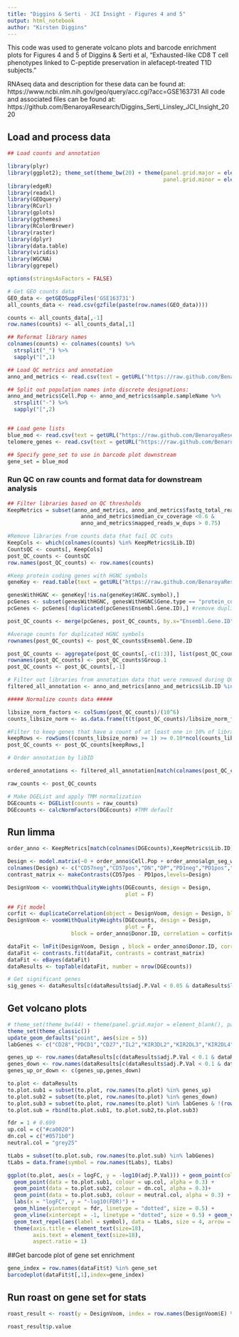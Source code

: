 ---
title: "Diggins & Serti - JCI Insight - Figures 4 and 5"
output: html_notebook
author: "Kirsten Diggins"
---

This code was used to generate volcano plots and barcode enrichment plots for Figures 4 and 5 of Diggins & Serti et al, "Exhausted-like CD8 T cell phenotypes linked to C-peptide preservation in alefacept-treated T1D subjects."

RNAseq data and description for these data can be found at: https://www.ncbi.nlm.nih.gov/geo/query/acc.cgi?acc=GSE163731
All code and associated files can be found at: https://github.com/BenaroyaResearch/Diggins_Serti_Linsley_JCI_Insight_2020

## Load and process data

```{r load_pckgs, message=FALSE, warning=FALSE}
## Load counts and annotation

library(plyr)
library(ggplot2); theme_set(theme_bw(20) + theme(panel.grid.major = element_blank(), 
                                                 panel.grid.minor = element_blank()))
library(edgeR)
library(readxl)
library(GEOquery)
library(RCurl)
library(gplots)
library(ggthemes)
library(RColorBrewer)
library(raster)
library(dplyr)
library(data.table)
library(viridis)
library(WGCNA)
library(ggrepel)

options(stringsAsFactors = FALSE)
```

```{r load_counts_and_anno}
# Get GEO counts data
GEO_data <- getGEOSuppFiles('GSE163731')
all_counts_data <- read.csv(gzfile(paste(row.names(GEO_data))))

counts <- all_counts_data[,-1]
row.names(counts) <- all_counts_data[,1]

## Reformat library names
colnames(counts) <- colnames(counts) %>%
  strsplit("_") %>%
  sapply("[",1)

## Load QC metrics and annotation
anno_and_metrics <- read.csv(text = getURL("https://raw.github.com/BenaroyaResearch/Diggins_Serti_Linsley_JCI_Insight_2020/master/Diggins and Serti - JCI Insight - Figure 4 RNAseq annotations.csv"))

## Split out population names into discrete designations:
anno_and_metrics$Cell.Pop <- anno_and_metrics$sample.sampleName %>%
  strsplit("-") %>%
  sapply("[",2)


## Load gene lists
blue_mod <- read.csv(text = getURL("https://raw.github.com/BenaroyaResearch/Diggins_Serti_Linsley_JCI_Insight_2020/master/blue module gene list.csv"))
telomere_genes <- read.csv(text = getURL("https://raw.github.com/BenaroyaResearch/Diggins_Serti_Linsley_JCI_Insight_2020/master/telomere gene list.csv"))

## Specify gene_set to use in barcode plot downstream
gene_set = blue_mod

```

### Run QC on raw counts and format data for downstream analysis

```{r filter_libs, message=FALSE, warning=FALSE}
## Filter libraries based on QC thresholds
KeepMetrics = subset(anno_and_metrics, anno_and_metrics$fastq_total_reads > 3*10^6 &
                       anno_and_metrics$median_cv_coverage <0.6 & 
                       anno_and_metrics$mapped_reads_w_dups > 0.75) 

#Remove libraries from counts data that fail QC cuts
KeepCols <- which(colnames(counts) %in% KeepMetrics$Lib.ID)
CountsQC <- counts[, KeepCols]
post_QC_counts <- CountsQC
row.names(post_QC_counts) <- row.names(counts)
```

```{r get_gene_symbols}
#Keep protein coding genes with HGNC symbols
geneKey <- read.table(text = getURL("https://raw.github.com/BenaroyaResearch/Diggins_Serti_Linsley_JCI_Insight_2020/master/blue module gene list.csv"),header = TRUE,sep = "\t",na.strings = "")

genesWithHGNC <- geneKey[!is.na(geneKey$HGNC.symbol),]
pcGenes <- subset(genesWithHGNC, genesWithHGNC$Gene.type == "protein_coding")
pcGenes <- pcGenes[!duplicated(pcGenes$Ensembl.Gene.ID),] #remove duplicated ensembl genes

post_QC_counts <- merge(pcGenes, post_QC_counts, by.x="Ensembl.Gene.ID", by.y ="row.names")

#Average counts for duplicated HGNC symbols
rownames(post_QC_counts) <- post_QC_counts$Ensembl.Gene.ID

post_QC_counts <- aggregate(post_QC_counts[,-c(1:3)], list(post_QC_counts$HGNC.symbol), mean) #will produce warnings when it tries to average names, ignore these
rownames(post_QC_counts) <- post_QC_counts$Group.1
post_QC_counts <- post_QC_counts[,-1]
```

```{r filter_and_norm_counts}
# Filter out libraries from annotation data that were removed during QC
filtered_all_annotation <- anno_and_metrics[anno_and_metrics$Lib.ID %in% colnames(post_QC_counts),]

##### Normalize counts data #####

libsize_norm_factors <- colSums(post_QC_counts)/(10^6)
counts_libsize_norm <- as.data.frame(t(t(post_QC_counts)/libsize_norm_factors))

#Filter to keep genes that have a count of at least one in 10% of libraries
keepRows <- rowSums((counts_libsize_norm) >= 1) >= 0.10*ncol(counts_libsize_norm)
post_QC_counts <- post_QC_counts[keepRows,]

# Order annotation by libID

ordered_annotations <- filtered_all_annotation[match(colnames(post_QC_counts),filtered_all_annotation$Lib.ID), ]

raw_counts <- post_QC_counts

# Make DGEList and apply TMM normalization 
DGEcounts <- DGEList(counts = raw_counts)
DGEcounts <- calcNormFactors(DGEcounts) #TMM default
```


## Run limma 

```{r contrast_cell_subset_using_limma}
order_anno <- KeepMetrics[match(colnames(DGEcounts),KeepMetrics$Lib.ID),]

Design <- model.matrix(~0 + order_anno$Cell.Pop + order_anno$algn_seg_with_mult_algn)
colnames(Design) <- c("CD57neg","CD57pos","DN","DP","PD1neg","PD1pos","mult_align")
contrast_matrix <- makeContrasts(CD57pos - PD1pos,levels=Design)

DesignVoom <- voomWithQualityWeights(DGEcounts, design = Design,
                                     plot = F)

## Fit model 
corfit <- duplicateCorrelation(object = DesignVoom, design = Design, block=order_anno$Donor.ID, ndups = 3)
DesignVoom <- voomWithQualityWeights(DGEcounts, design = Design,
                                     plot = F,
                    block = order_anno$Donor.ID, correlation = corfit$consensus)

dataFit <- lmFit(DesignVoom, Design , block = order_anno$Donor.ID, correlation = corfit$consensus)
dataFit <- contrasts.fit(dataFit, contrasts = contrast_matrix)
dataFit <- eBayes(dataFit)
dataResults <- topTable(dataFit, number = nrow(DGEcounts))

# Get significant genes
sig_genes <- dataResults[c(dataResults$adj.P.Val < 0.05 & dataResults$logFC > 1),]
```

## Get volcano plots

```{r volcano_plots, fig.width=5, fig.height=5}
# theme_set(theme_bw(44) + theme(panel.grid.major = element_blank(), panel.grid.minor = element_blank()) + theme(legend.key = element_blank()))
theme_set(theme_classic())
update_geom_defaults("point", aes(size = 5))
labGenes <- c("CD28","PDCD1","CD27","IL2","KIR3DL2","KIR2DL3","KIR2DL4","KIR3DL1","LILRB1","KLRD1","TIGIT","EOMES","KLRG1","CTLA4")

genes_up <- row.names(dataResults[c(dataResults$adj.P.Val < 0.1 & dataResults$logFC > 1),])
genes_down <- row.names(dataResults[c(dataResults$adj.P.Val < 0.1 & dataResults$logFC < -1),])
genes_up_or_down <- c(genes_up,genes_down)

to.plot <- dataResults
to.plot.sub1 = subset(to.plot, row.names(to.plot) %in% genes_up)
to.plot.sub2 = subset(to.plot, row.names(to.plot) %in% genes_down)
to.plot.sub3 = subset(to.plot, row.names(to.plot) %in% labGenes & !(row.names(to.plot) %in% genes_up_or_down))
to.plot.sub = rbind(to.plot.sub1, to.plot.sub2,to.plot.sub3)

fdr = 1 # 0.699
up.col = c("#ca0020")
dn.col = c("#0571b0")
neutral.col = "grey25"

tLabs = subset(to.plot.sub, row.names(to.plot.sub) %in% labGenes)
tLabs = data.frame(symbol = row.names(tLabs), tLabs)

ggplot(to.plot, aes(x = logFC, y = -log10(adj.P.Val))) + geom_point(colour = "grey") +
  geom_point(data = to.plot.sub1, colour = up.col, alpha = 0.3) +
  geom_point(data = to.plot.sub2, colour = dn.col, alpha = 0.3)+
  geom_point(data = to.plot.sub3, colour = neutral.col, alpha = 0.3) +
  labs(x = "logFC", y = "-log10(FDR)") +
  geom_hline(yintercept = fdr, linetype = "dotted", size = 0.5) +
  geom_vline(xintercept = -1, linetype = "dotted", size = 0.5) + geom_vline(xintercept = 1, linetype = "dotted", size = 0.5) +
  geom_text_repel(aes(label = symbol), data = tLabs, size = 4, arrow = arrow(length = unit(0.01, "npc")),box.padding = 0.5) +
  theme(axis.title = element_text(size=18),
        axis.text = element_text(size=18),
        aspect.ratio = 1) 
```

##Get barcode plot of gene set enrichment

```{r barcode_plot}
gene_index = row.names(dataFit$t) %in% gene_set
barcodeplot(dataFit$t[,1],index=gene_index)
```

## Run roast on gene set for stats

```{r roast_for_enrichment_stats}
roast_result <- roast(y = DesignVoom, index = row.names(DesignVoom$E) %in% gene_set, design=Design, contrast=contrast_matrix, set.statistic="mean",approx.zscore=F)

roast_result$p.value
```


